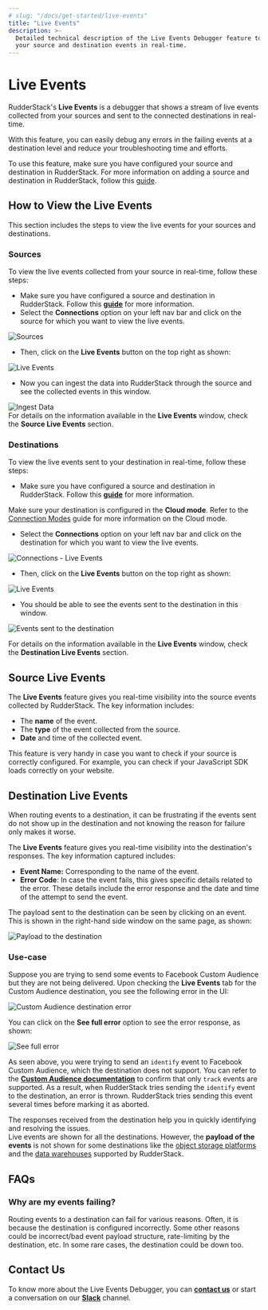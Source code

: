 ```yaml
---
# slug: "/docs/get-started/live-events"
title: "Live Events"
description: >-
  Detailed technical description of the Live Events Debugger feature to debug
  your source and destination events in real-time.
---
```


# Live Events

RudderStack's **Live Events** is a debugger that shows a stream of live events collected from your sources and sent to the connected destinations in real-time.

With this feature, you can easily debug any errors in the failing events at a destination level and reduce your troubleshooting time and efforts.

<div class="warningBlock">
To use this feature, make sure you have configured your source and destination in RudderStack. For more information on adding a source and destination in RudderStack, follow this <a href="../connections/adding-source-and-destination-rudderstack">guide</a>.

</div>

## **How to View the Live Events**

This section includes the steps to view the live events for your sources and destinations.‌

### Sources

To view the live events collected from your source in real-time, follow these steps:‌

- Make sure you have configured a source and destination in RudderStack. Follow this [**guide**](https://app.gitbook.com/@rudderlabs/s/rudderlabs-1/~/diff/drafts/-MdGKMQEdba4ZbKvF7Mf/connections/adding-source-and-destination-rudderstack) for more information.
- Select the **Connections** option on your left nav bar and click on the source for which you want to view the live events.

<!-- ![](../.gitbook/assets/image%20%28119%29.png) -->

<img src="../../images/assets/image (119).png" alt="Sources" />
<span class="imageTitle"></span>

- Then, click on the **Live Events** button on the top right as shown:

<!-- ![](../.gitbook/assets/image%20%28123%29.png) -->

<img src="../../images/assets/image (123).png" alt="Live Events" />
<span class="imageTitle"></span>

- Now you can ingest the data into RudderStack through
  the source and see the collected events in this window.

<!-- ![](../.gitbook/assets/image%20%28115%29.png) -->

<img src="../../images/assets/image (115).png" alt="Ingest Data" />

<div class="infoBlock">
For details on the information available in the <strong>Live Events</strong> window, check the <strong>Source Live Events</strong> section.

</div>

### Destinations

To view the live events sent to your destination in real-time, follow these steps:

- Make sure you have configured a source and destination in RudderStack. Follow this [**guide**](../connections/adding-source-and-destination-rudderstack.md) for more information.

<div class="warningBlock">
Make sure your destination is configured in the <strong>Cloud mode</strong>. Refer to the <a href="../connections/rudderstack-connection-modes">Connection Modes</a> guide for more information on the Cloud mode.

</div>

- Select the **Connections** option on your left nav bar and click on the destination for which you want to view the live events.

<!-- ![](../.gitbook/assets/image%20%28117%29.png) -->

<img
  src="../../images/assets/image (117).png"
  alt="Connections - Live Events"
/>
<span class="imageTitle"></span>

- Then, click on the **Live Events** button on the top right as shown:

<!-- ![](../.gitbook/assets/image%20%28124%29%20%281%29.png) -->

<img src="../../images/assets/image (124) (1).png" alt="Live Events" />
<span class="imageTitle"></span>

- You should be able to see the events sent to the destination in this window.

<!-- ![](../.gitbook/assets/image%20%28125%29.png) -->

<img
  src="../../images/assets/image (125).png"
  alt="Events sent to the destination"
/>

<div class="infoBlock">
For details on the information available in the <strong>Live Events</strong> window, check the <strong>Destination Live Events</strong> section.

</div>

## **Source Live Events**

The **Live Events** feature gives you real-time visibility into the source events collected by RudderStack. The key information includes:

- The **name** of the event.
- The **type** of the event collected from the source.
- **Date** and time of the collected event.

<div class="successBlock">
  This feature is very handy in case you want to check if your source is
  correctly configured. For example, you can check if your JavaScript SDK loads
  correctly on your website.
</div>

## **Destination Live Events**

When routing events to a destination, it can be frustrating if the events sent do not show up in the destination and not knowing the reason for failure only makes it worse.

The **Live Events** feature gives you real-time visibility into the destination's responses. The key information captured includes:

- **Event Name:** Corresponding to the name of the event.
- **Error Code**: In case the event fails, this gives specific details related to the error. These details include the error response and the date and time of the attempt to send the event.

The payload sent to the destination can be seen by clicking on an event. This is shown in the right-hand side window on the same page, as shown:

<!-- ![](../.gitbook/assets/screen-shot-2021-06-30-at-10.03.52-pm.png) -->

<img
  src="../../images/assets/screen-shot-2021-06-30-at-10.03.52-pm.png"
  alt="Payload to the destination"
/>

### Use-case

Suppose you are trying to send some events to Facebook Custom Audience but they are not being delivered. Upon checking the **Live Events** tab for the Custom Audience destination, you see the following error in the UI:

<!-- ![](../.gitbook/assets/image%20%28116%29.png) -->

<img
  src="../../images/assets/image (116).png"
  alt="Custom Audience destination error"
/>

You can click on the **See full error** option to see the error response, as shown:

<!-- ![](../.gitbook/assets/screen-shot-2021-07-08-at-4.21.13-pm.png) -->

<img
  src="../../images/assets/screen-shot-2021-07-08-at-4.21.13-pm.png"
  alt="See full error"
/>

As seen above, you were trying to send an `identify` event to Facebook Custom Audience, which the destination does not support. You can refer to the [**Custom Audience documentation**](../destinations/advertising/fb_custom_audience) to confirm that only `track` events are supported. As a result, when RudderStack tries sending the `identify` event to the destination, an error is thrown. RudderStack tries sending this event several times before marking it as aborted.

<div class="successBlock">
  The responses received from the destination help you in quickly identifying
  and resolving the issues.
</div>

<div class="warningBlock">
Live events are shown for all the destinations. However, the <strong>payload of the events</strong> is not shown for some destinations like the <a href="../destinations/storage-platforms">object storage platforms</a> and the <a href="../data-warehouse-integrations">data warehouses</a> supported by RudderStack.

</div>

## **FAQs**

### **Why are my events failing?**

Routing events to a destination can fail for various reasons. Often, it is because the destination is configured incorrectly. Some other reasons could be incorrect/bad event payload structure, rate-limiting by the destination, etc. In some rare cases, the destination could be down too.

## **Contact Us**

To know more about the Live Events Debugger, you can [**contact us**](mailto:%20docs@rudderstack.com) or start a conversation on our [**Slack**](https://rudderstack.com/join-rudderstack-slack-community) channel.
